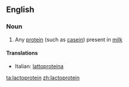 ==English==

===Noun===
{{en-noun}}

#{{protein}} Any [[protein]] (such as [[casein]]) present in [[milk]]

====Translations====
{{top}}
*Italian: [[lattoproteina]] {{f}}
{{mid}}

{{bottom}}

[[ta:lactoprotein]]
[[zh:lactoprotein]]